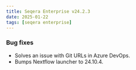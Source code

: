 ```yaml
---
title: Seqera Enterprise v24.2.3
date: 2025-01-22
tags: [seqera enterprise]
---
```


### Bug fixes

- Solves an issue with Git URLs in Azure DevOps.
- Bumps Nextflow launcher to 24.10.4.